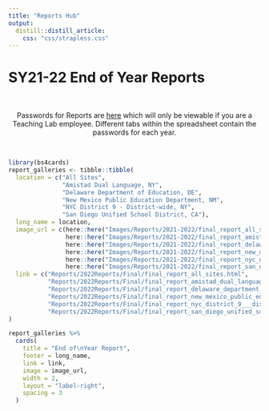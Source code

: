 ```yaml
---
title: "Reports Hub"
output: 
  distill::distill_article:
    css: "css/strapless.css"
---
```


# SY21-22 End of Year Reports

<br>

<center>

Passwords for Reports are <a href="https://docs.google.com/spreadsheets/d/1eAUdWEzc0R7WzpztOvutRp2FYDtpks37LSFV8sq8ezg/edit?usp=sharing" target="_blank">here</a> which will only be viewable if you are a Teaching Lab employee. Different tabs within the spreadsheet contain the passwords for each year.

</center>

<br>

```r
library(bs4cards)
report_galleries <- tibble::tibble(
  location = c("All Sites",
               "Amistad Dual Language, NY",
               "Delaware Department of Education, DE",
               "New Mexico Public Education Department, NM",
               "NYC District 9 - District-wide, NY",
               "San Diego Unified School District, CA"),
  long_name = location,
  image_url = c(here::here("Images/Reports/2021-2022/final_report_all_sites.png"),
                here::here("Images/Reports/2021-2022/final_report_amistad_dual_language__ny.png"),
                here::here("Images/Reports/2021-2022/final_report_delaware_department_of_education__de.png"),
                here::here("Images/Reports/2021-2022/final_report_new_mexico_public_education_department__nm.png"),
                here::here("Images/Reports/2021-2022/final_report_nyc_district_9___district_wide__ny.png"),
                here::here("Images/Reports/2021-2022/final_report_san_diego_unified_school_district__ca.png")),
  link = c("Reports/2022Reports/Final/final_report_all_sites.html",
           "Reports/2022Reports/Final/final_report_amistad_dual_language__ny.html",
           "Reports/2022Reports/Final/final_report_delaware_department_of_education__de.html",
           "Reports/2022Reports/Final/final_report_new_mexico_public_education_department__nm.html",
           "Reports/2022Reports/Final/final_report_nyc_district_9___district_wide__ny.html",
           "Reports/2022Reports/Final/final_report_san_diego_unified_school_district__ca.html")
)

report_galleries %>%
  cards(
    title = "End of\nYear Report",
    footer = long_name,
    link = link,
    image = image_url,
    width = 2,
    layout = "label-right",
    spacing = 3
  )
```

